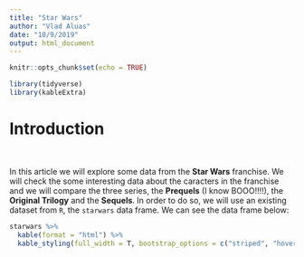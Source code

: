 ```yaml
---
title: "Star Wars"
author: "Vlad Aluas"
date: "10/9/2019"
output: html_document
---
```


```r
knitr::opts_chunk$set(echo = TRUE)

library(tidyverse)
library(kableExtra)
```

# Introduction

<br>

In this article we will explore some data from the **Star Wars** franchise. We will check the some interesting data about the caracters in the franchise and we will compare the three series, the **Prequels** (I know BOOO!!!!), the **Original Trilogy** and the **Sequels**. In order to do so, we will use an existing dataset from `R`, the `starwars` data frame. We can see the data frame below:

```r
starwars %>%
  kable(format = "html") %>%
  kable_styling(full_width = T, bootstrap_options = c("striped", "hover", "condensed", "responsive"))
```

